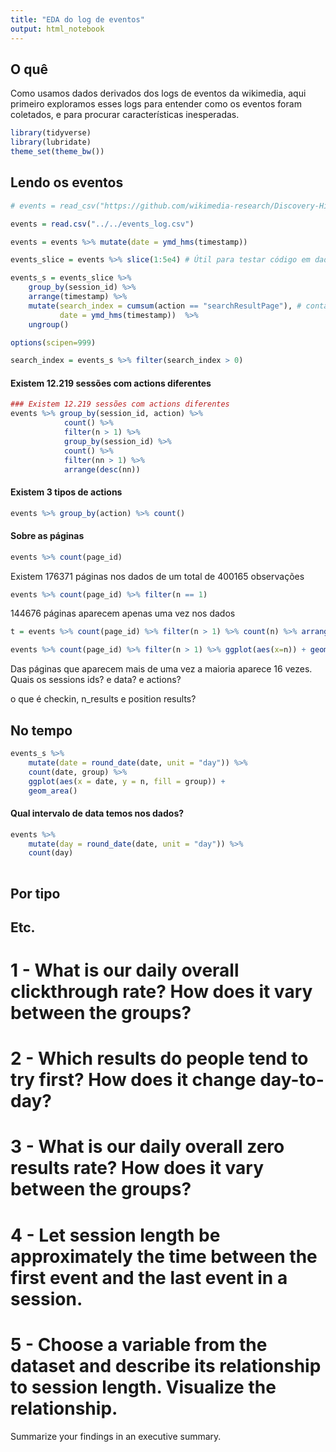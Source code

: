 ```yaml
---
title: "EDA do log de eventos"
output: html_notebook
---
```


## O quê

Como usamos dados derivados dos logs de eventos da wikimedia, aqui primeiro exploramos esses logs para entender como os eventos foram coletados, e para procurar características inesperadas. 

```r
library(tidyverse)
library(lubridate)
theme_set(theme_bw())
```

## Lendo os eventos

```r
# events = read_csv("https://github.com/wikimedia-research/Discovery-Hiring-Analyst-2016/raw/master/events_log.csv.gz")

events = read.csv("../../events_log.csv")

events = events %>% mutate(date = ymd_hms(timestamp))

events_slice = events %>% slice(1:5e4) # Útil para testar código em dados pequenos. Comente na hora de processá-los para valer.

events_s = events_slice %>% 
    group_by(session_id) %>%
    arrange(timestamp) %>% 
    mutate(search_index = cumsum(action == "searchResultPage"), # contador de buscas na sessão.        
           date = ymd_hms(timestamp))  %>%
    ungroup()

options(scipen=999)

search_index = events_s %>% filter(search_index > 0)
```
#### Existem 12.219 sessões com actions diferentes

```r
### Existem 12.219 sessões com actions diferentes
events %>% group_by(session_id, action) %>% 
            count() %>% 
            filter(n > 1) %>%
            group_by(session_id) %>% 
            count() %>%
            filter(nn > 1) %>%
            arrange(desc(nn))
```

#### Existem 3 tipos de actions

```r
events %>% group_by(action) %>% count()

```

#### Sobre as páginas

```r

events %>% count(page_id) 
```

Existem 176371 páginas nos dados de um total de 400165 observações

```r

events %>% count(page_id) %>% filter(n == 1) 
```

144676 páginas aparecem apenas uma vez nos dados

```r
t = events %>% count(page_id) %>% filter(n > 1) %>% count(n) %>% arrange(n)

```

```r

events %>% count(page_id) %>% filter(n > 1) %>% ggplot(aes(x=n)) + geom_histogram()

```
Das páginas que aparecem mais de uma vez a maioria aparece 16 vezes. Quais os sessions ids? e data? e actions?

o que é checkin, n_results e position results?

## No tempo

```r
events_s %>% 
    mutate(date = round_date(date, unit = "day")) %>% 
    count(date, group) %>% 
    ggplot(aes(x = date, y = n, fill = group)) + 
    geom_area()
```

#### Qual intervalo de data temos nos dados?
```r

events %>% 
    mutate(day = round_date(date, unit = "day")) %>% 
    count(day)
    
```

## Por tipo

## Etc.

# 1 - What is our daily overall clickthrough rate? How does it vary between the groups?
# 2 - Which results do people tend to try first? How does it change day-to-day?
# 3 - What is our daily overall zero results rate? How does it vary between the groups?
# 4 - Let session length be approximately the time between the first event and the last event in a session. 
# 5 - Choose a variable from the dataset and describe its relationship to session length. Visualize the relationship.
Summarize your findings in an executive summary.
